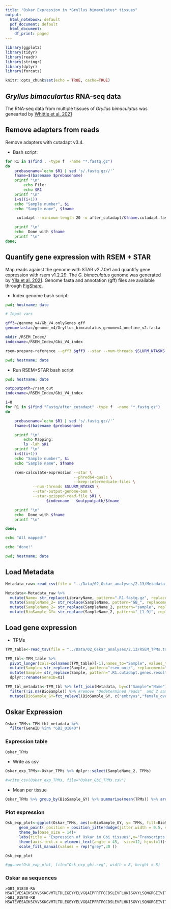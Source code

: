 ```yaml
---
title: "Oskar Expression in *Gryllus bimaculatus* tissues"
output:
  html_notebook: default
  pdf_document: default
  html_document:
    df_print: paged
---
```


```r
library(ggplot2)
library(tidyr)
library(readr)
library(stringr)
library(dplyr)
library(forcats)

knitr::opts_chunk$set(echo = TRUE, cache=TRUE)
```

## *Gryllus bimaculartus* RNA-seq data

The RNA-seq data from multiple tissues of *Gryllus bimaculatus*  was genearted by [Whittle et al. 2021](https://link.springer.com/article/10.1186/s12864-021-07411-w)

## Remove adapters from reads

Remove adapters with cutadapt v3.4.

- Bash script:

```bash

for R1 in $(find . -type f  -name "*.fastq.gz")
do
    prebasename=`echo $R1 | sed 's/.fastq.gz//'`
    fname=$(basename $prebasename)
    printf "\n"
        echo File:
        echo $R1
    printf "\n"
    i=$((i+1))
    echo "Sample number", $i
    echo "Sample name", $fname

     cutadapt --minimum-length 20 -o after_cutadapt/$fname.cutadapt.fastq.gz  $R1

    printf "\n"
    echo  Done with $fname 
    printf "\n"
done;

```

## Quantify gene expression with RSEM + STAR

Map reads against the genome with STAR v2.7.0e1 and quantify gene expression with rsem v1.2.29. The *G. bimaculatus* genome was generated by [Ylla et al. 2021](https://www.nature.com/articles/s42003-021-02197-9). Genome fasta and annotation (gff) files are available through [FigShare](https://figshare.com/projects/Gryllus_bimaculatus_and_Laupala_kohalensis_genome_annotations/101402).

- Index genome bash script:

```bash
pwd; hostname; date

# Input vars

gff3=/genome_v4/Gb_V4.onlyGenes.gff
genomefasta=/genome_v4/Gryllus_bimcaulatus_genomev4_oneline_v2.fasta

mkdir /RSEM_Index/                                   
indexname=/RSEM_Index/Gbi_V4_index

rsem-prepare-reference --gff3 $gff3 --star --num-threads $SLURM_NTASKS --star-sjdboverhang 100  $genomefasta $indexname

pwd; hostname; date

```

- Run RSEM+STAR bash script

```bash

pwd; hostname; date

outpputpath=/rsem_out
indexname=/RSEM_Index/Gbi_V4_index

i=0
for R1 in $(find "Fastq/after_cutadapt" -type f  -name "*.fastq.gz")
do

    prebasename=`echo $R1 | sed 's/.fastq.gz//'`
    fname=$(basename $prebasename)

    printf "\n"
        echo Mapping:
        ls -lah $R1
    printf "\n"
    i=$((i+1))
    echo "Sample number", $i
    echo "Sample name", $fname

    rsem-calculate-expression --star \
                              --phred64-quals \
                              --keep-intermediate-files \
            --num-threads $SLURM_NTASKS \
            --star-output-genome-bam \
            --star-gzipped-read-file $R1 \
                  $indexname   $outpputpath/$fname

    printf "\n"
    echo  Done with $fname 
    printf "\n"

done;

echo "All mapped!"

echo "done!"

pwd; hostname; date

```


## Load Metadata

```r
Metadata_raw<-read_csv(file = "../Data/02_Oskar_analyses/2.13/Metadata_NCBI.csv")

Metadata<-Metadata_raw %>%
  mutate(Name= str_replace(LibraryName, pattern=".R1.fastq.gz", replacement="") ) %>% 
  mutate(SampleName_2= str_replace(SampleName, pattern="GB_", replacement="") ) %>% 
  mutate(SampleName_2= str_replace(SampleName_2, pattern="sample", replacement="") ) %>% 
  mutate(BioSample_GY= str_replace(SampleName_2, pattern="_[1-9]", replacement="") ) 


```




## Load gene expression

- TPMs

```r
TPM_table<-read_tsv(file = "../Data/02_Oskar_analyses/2.13/RSEM_TPMs.tsv")
```

```r
TPM_tbl<-TPM_table %>%  
  pivot_longer(cols=colnames(TPM_table)[-1],names_to="Sample", values_to="TPMs") %>% 
  mutate(Sample= str_replace(Sample, pattern="rsem_out/", replacement="") ) %>% 
  mutate(Sample= str_replace(Sample, pattern=".R1.cutadapt.genes.results", replacement="") ) %>% 
  dplyr::rename(GeneID=X1)
```


```r
TPM_tbl_metadata<-TPM_tbl %>% left_join(Metadata, by=c("Sample"="Name") ) %>% 
  filter(!is.na(BioSample)) %>% #remove "Undetermined reads"  and 2 samples not in NCBI  both have low mapped reads. Perhaps are form other spp
  mutate(BioSample_GY=fct_relevel(BioSample_GY, c("embryos","female_ovary","male_Testes","female_somatic_gonad", "male_somatic_gonad","female_brain","male_brain","female_ventral_cord","female_accessory gland","male_accessory_gland","female_carcass","male_carcass")))
```



## Oskar  Expression


```r
Oskar_TPMs<-TPM_tbl_metadata %>% 
  filter(GeneID %in% "GBI_01840") 
```

### Expression table

```r
Oskar_TPMs
```

- Write as csv

```r
Oskar_exp_TPMs<-Oskar_TPMs %>% dplyr::select(SampleName_2, TPMs)

#write_csv(Oskar_exp_TPMs, file="Oskar_Gbi_TPMs.csv")
```

- Mean per tissue

```r
Oskar_TPMs %>% group_by(BioSample_GY) %>% summarise(mean(TPMs)) %>% arrange( `mean(TPMs)`)
```


### Plot expression

```r
Osk_exp_plot<-ggplot(Oskar_TPMs, aes(x=BioSample_GY, y= TPMs, fill=BioSample_GY), color="black")+
      geom_point( position = position_jitterdodge(jitter.width = 0.5, seed=234), size = 6, shape=21)+
      theme_bw(base_size = 14)+
      labs(title = "Expression of Oskar in Gbi tissues",y="Transcripts per Million (TPMs)",fill ="Legend",x="")+
      theme(axis.text.x = element_text(angle = 45,  size=12, hjust=1))+
      scale_fill_manual(values = rep("grey",30 )) 

Osk_exp_plot

#ggsave(Osk_exp_plot, file="Osk_exp_gbi.svg", width = 8, height = 8)
```

### Oskar aa sequences

```
>GBI_01840-RA
MSWTEVESAIKSCVVSKKGVMTLTDLEGEYYELVGQAIPFRTFGCDSLEVFLHKISGVYLSQNGRGEIVITANSKKTEHIANLVKKQKADPKALKKRTKVTYSTPKKRFWAARRNTSRHFQVFNGNVSRARASPSKSRGPGANGYSKFPADRHYAYNSRVSCTTVRYIPAGEELSDDSYGCSPDRGQKQFTSDDSDVQSDINILNVTEIGNRMIVKEEPNTSTVIAGYSAGFLNGNSSSADHYRTVTFTGDTLRCTVSGTPLPDTDYVSVNINDVEDSHNYSSWDNGPVMLGYHLVGDDFLLQFAYECLHSDYEWDDSERLTCGMCISGQTIHDFHMQVQHEGVIQPKIMLMLGAVDILQNRSLRYIIDDMTDLLDDLLISGAKTVMLLTIPFLKNAGRSNRKVLEFNEFLKTLDDGVKVQVLDVHPLFCSYYQNQTYDNCMNPKCYELSARDVLCYPNGVVLWSHIGRSYLYNFLLQQLTELENTH
>GBI_01840-RB
MSWTEVESAIKSCVVSKKGVMTLTDLEGEYYELVGQAIPFRTFGCDSLEVFLHKISGVYLSQNGRGEIVITANSKKTEHIANLVKKQKADPKALKKRTKVTYSTPKKRFWAARRNTSRHFQVFNGNVSRARASPSKSRGPGANGYSKFPADRHYAYNSRVSCTTVRYIPAGEELSDDSYGCSPDRGQKQFTSDDSDVQSDINILNVTEIGNRMIVKEEPNTSTVIAGYSAGFLNGNSSSADHYRTVTFTGDTLRCTVSGTPLPDTDYVSVNINDVEDSHNYSSWDNGPVMLGYHLVGDDFLLQFAYECLHSDYEWDDSERLTCGMCISGQTIHDFHMQVQHEGVIQPKIMLMLGAVDILQNRSLRYIIDDMTDLLDDLLISGAKTVMLLTIPFLKNAGRSNRKVLEFNEFLKTLDDGVKVQVLDVHPLFCSYYQNQTYDNCMNPKCYELSARDVLCYPNGVVLWSHIGRSYLYNFLLQQLTELENTH
```

